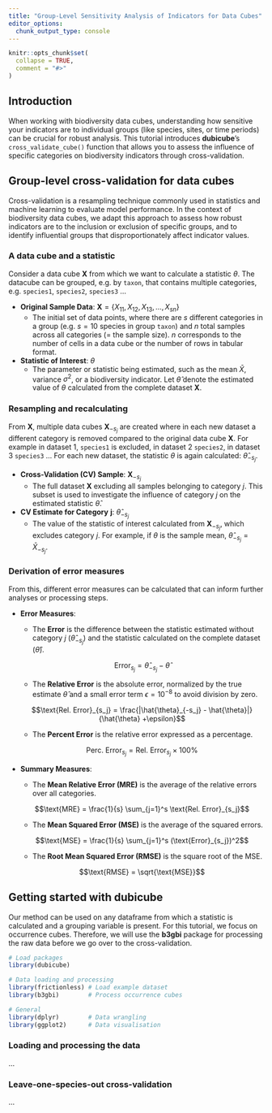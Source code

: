```yaml
---
title: "Group-Level Sensitivity Analysis of Indicators for Data Cubes"
editor_options: 
  chunk_output_type: console
---
```


```r
knitr::opts_chunk$set(
  collapse = TRUE,
  comment = "#>"
)
```

## Introduction

When working with biodiversity data cubes, understanding how sensitive your indicators are to individual groups (like species, sites, or time periods) can be crucial for robust analysis. This tutorial introduces **dubicube**'s `cross_validate_cube()` function that allows you to assess the influence of specific categories on biodiversity indicators through cross-validation.

## Group-level cross-validation for data cubes

Cross-validation is a resampling technique commonly used in statistics and machine learning to evaluate model performance.
In the context of biodiversity data cubes, we adapt this approach to assess how robust indicators are to the inclusion or exclusion of specific groups, and to identify influential groups that disproportionately affect indicator values.

### A data cube and a statistic

Consider a data cube $\mathbf{X}$ from which we want to calculate a statistic $\theta$.
The datacube can be grouped, e.g. by `taxon`, that contains multiple categories, e.g. `species1`, `species2`, `species3` ...

- **Original Sample Data**: $\mathbf{X} = \{X_{11}, X_{12}, X_{13}, \ldots, X_{sn}\}$
   - The initial set of data points, where there are $s$ different categories in a group (e.g. $s = 10$ species in group `taxon`) and $n$ total samples across all categories (= the sample size). $n$ corresponds to the number of cells in a data cube or the number of rows in tabular format.

- **Statistic of Interest**: $\theta$
   - The parameter or statistic being estimated, such as the mean $\bar{X}$, variance $\sigma^2$, or a biodiversity indicator. Let $\hat{\theta}$ denote the estimated value of $\theta$ calculated from the complete dataset $\mathbf{X}$.
   
### Resampling and recalculating

From $\mathbf{X}$, multiple data cubes $\mathbf{X}_{-s_j}$ are created where in each new dataset a different category is removed compared to the original data cube $\mathbf{X}$.
For example in dataset 1, `species1` is excluded, in dataset 2 `species2`, in dataset 3 `species3` ...
For each new dataset, the statistic $\theta$ is again calculated: $\hat{\theta}_{-s_j}$.

- **Cross-Validation (CV) Sample**: $\mathbf{X}_{-s_j}$
   - The full dataset $\mathbf{X}$ excluding all samples belonging to category $j$. This subset is used to investigate the influence of category $j$ on the estimated statistic $\hat{\theta}$.

- **CV Estimate for Category** $\mathbf{j}$: $\hat{\theta}_{-s_j}$
   - The value of the statistic of interest calculated from $\mathbf{X}_{-s_j}$, which excludes category $j$. For example, if $\theta$ is the sample mean, $\hat{\theta}_{-s_j} = \bar{X}_{-s_j}$.

### Derivation of error measures

From this, different error measures can be calculated that can inform further analyses or processing steps.

- **Error Measures**:

   - The **Error** is the difference between the statistic estimated without category $j$ ($\hat{\theta}_{-s_j}$) and the statistic calculated on the complete dataset ($\hat{\theta}$).

   $$\text{Error}_{s_j} = \hat{\theta}_{-s_j} - \hat{\theta}$$

   - The **Relative Error** is the absolute error, normalized by the true estimate $\hat{\theta}$ and a small error term $\epsilon = 10^{-8}$ to avoid division by zero.

   $$\text{Rel. Error}_{s_j} = \frac{|\hat{\theta}_{-s_j} - \hat{\theta}|}{\hat{\theta} +\epsilon}$$

   - The **Percent Error** is the relative error expressed as a percentage.

   $$\text{Perc. Error}_{s_j} = \text{Rel. Error}_{s_j} \times 100 \%$$

- **Summary Measures**:

   - The **Mean Relative Error (MRE)** is the average of the relative errors over all categories.

   $$\text{MRE} = \frac{1}{s} \sum_{j=1}^s \text{Rel. Error}_{s_j}$$

   - The **Mean Squared Error (MSE)** is the average of the squared errors.

   $$\text{MSE} = \frac{1}{s} \sum_{j=1}^s (\text{Error}_{s_j})^2$$

   - The **Root Mean Squared Error (RMSE)** is the square root of the MSE.

   $$\text{RMSE} = \sqrt{\text{MSE}}$$

## Getting started with dubicube

Our method can be used on any dataframe from which a statistic is calculated and a grouping variable is present.
For this tutorial, we focus on occurrence cubes.
Therefore, we will use the **b3gbi** package for processing the raw data before we go over to the cross-validation.

```r
# Load packages
library(dubicube)

# Data loading and processing
library(frictionless) # Load example dataset
library(b3gbi)        # Process occurrence cubes

# General
library(dplyr)        # Data wrangling
library(ggplot2)      # Data visualisation
```

### Loading and processing the data

...

### Leave-one-species-out cross-validation

...

